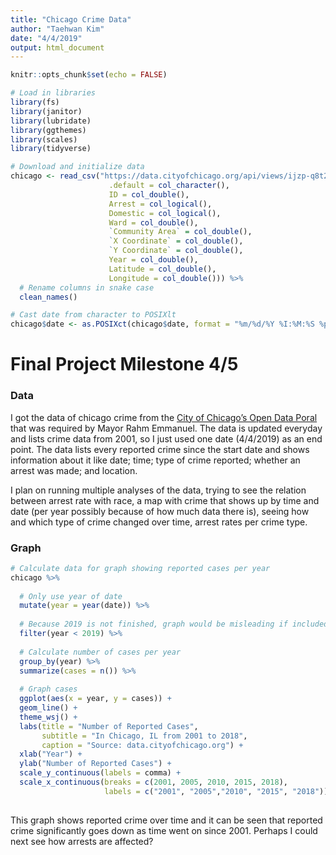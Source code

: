 ```yaml
---
title: "Chicago Crime Data"
author: "Taehwan Kim"
date: "4/4/2019"
output: html_document
---
```


```r
knitr::opts_chunk$set(echo = FALSE)

# Load in libraries
library(fs)
library(janitor)
library(lubridate)
library(ggthemes)
library(scales)
library(tidyverse)

# Download and initialize data
chicago <- read_csv("https://data.cityofchicago.org/api/views/ijzp-q8t2/rows.csv?accessType=DOWNLOAD", col_types = cols(
                      .default = col_character(),
                      ID = col_double(),
                      Arrest = col_logical(),
                      Domestic = col_logical(),
                      Ward = col_double(),
                      `Community Area` = col_double(),
                      `X Coordinate` = col_double(),
                      `Y Coordinate` = col_double(),
                      Year = col_double(),
                      Latitude = col_double(),
                      Longitude = col_double())) %>% 
  # Rename columns in snake case
  clean_names()

# Cast date from character to POSIXlt
chicago$date <- as.POSIXct(chicago$date, format = "%m/%d/%Y %I:%M:%S %p")


```

# Final Project Milestone 4/5

### Data

I got the data of chicago crime from the [City of Chicago's Open Data Poral]("https://data.cityofchicago.org/") that was required by Mayor Rahm Emmanuel. The data is updated everyday and lists crime data from 2001, so I just used one date (4/4/2019) as an end point. The data lists every reported crime since the start date and shows information about it like date; time; type of crime reported; whether an arrest was made; and location.

I plan on running multiple analyses of the data, trying to see the relation between arrest rate with race, a map with crime that shows up by time and date (per year possibly because of how much data there is), seeing how and which type of crime changed over time, arrest rates per crime type.

### Graph

```r


# Calculate data for graph showing reported cases per year
chicago %>%
  
  # Only use year of date
  mutate(year = year(date)) %>% 
  
  # Because 2019 is not finished, graph would be misleading if included
  filter(year < 2019) %>% 
  
  # Calculate number of cases per year
  group_by(year) %>%
  summarize(cases = n()) %>%
  
  # Graph cases
  ggplot(aes(x = year, y = cases)) +
  geom_line() +
  theme_wsj() +
  labs(title = "Number of Reported Cases",
       subtitle = "In Chicago, IL from 2001 to 2018",
       caption = "Source: data.cityofchicago.org") +
  xlab("Year") +
  ylab("Number of Reported Cases") +
  scale_y_continuous(labels = comma) +
  scale_x_continuous(breaks = c(2001, 2005, 2010, 2015, 2018),
                     labels = c("2001", "2005","2010", "2015", "2018"))
  

```

This graph shows reported crime over time and it can be seen that reported crime significantly goes down as time went on since 2001. Perhaps I could next see how arrests are affected? 
